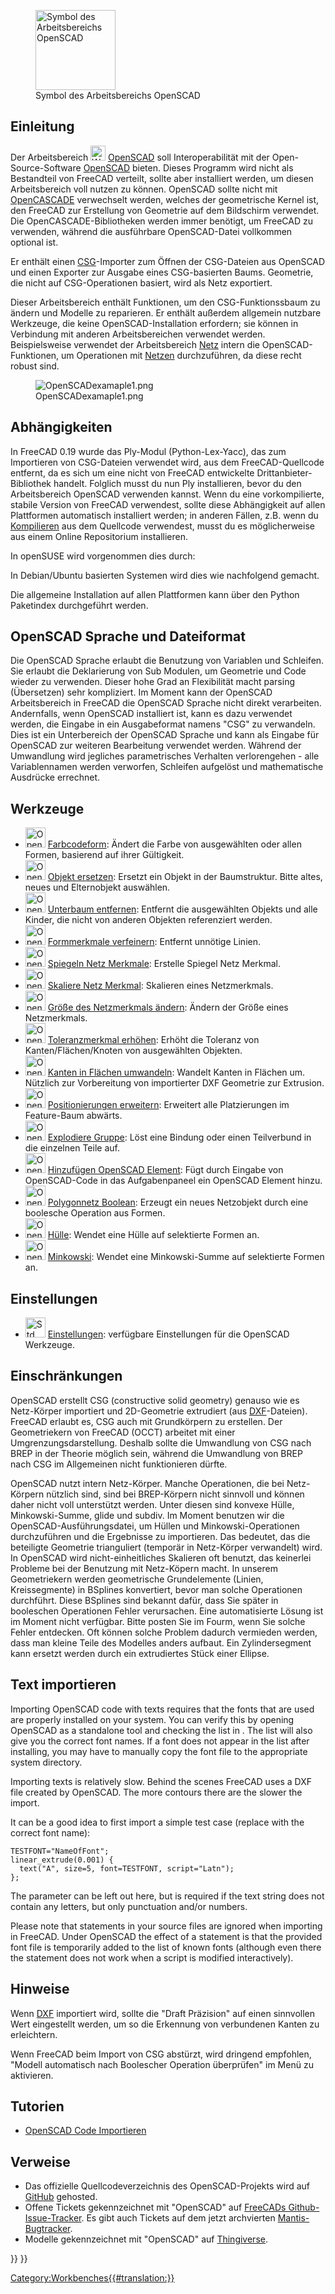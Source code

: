 <languages/>

{{Docnav/de
|[[Mesh_Workbench/de|Arbeitsbereich Mesh]]
|[[Part_Workbench/de|Arbeitsbereich Part]]
|IconL=Workbench_Mesh.svg
|IconR=Workbench_Part.svg
}}

[[Image:Workbench_OpenSCAD.svg|thumb|128px|Symbol des Arbeitsbereichs OpenSCAD]]

{{TOCright}}

<span id="Introduction"></span>
==Einleitung==

Der Arbeitsbereich [[Image:Workbench_OpenSCAD.svg|24px]] [[OpenSCAD_Workbench/de|OpenSCAD]] soll Interoperabilität mit der Open-Source-Software [http://www.openscad.org/ OpenSCAD] bieten. Dieses Programm wird nicht als Bestandteil von FreeCAD verteilt, sollte aber installiert werden, um diesen Arbeitsbereich voll nutzen zu können. OpenSCAD sollte nicht mit [[OpenCASCADE/de|OpenCASCADE]] verwechselt werden, welches der geometrische Kernel ist, den FreeCAD zur Erstellung von Geometrie auf dem Bildschirm verwendet. Die OpenCASCADE-Bibliotheken werden immer benötigt, um FreeCAD zu verwenden, während die ausführbare OpenSCAD-Datei vollkommen optional ist.

Er enthält einen [[OpenSCAD_CSG/de|CSG]]-Importer zum Öffnen der CSG-Dateien aus OpenSCAD und einen Exporter zur Ausgabe eines CSG-basierten Baums. Geometrie, die nicht auf CSG-Operationen basiert, wird als Netz exportiert.

Dieser Arbeitsbereich enthält Funktionen, um den CSG-Funktionssbaum zu ändern und Modelle zu reparieren. Er enthält außerdem allgemein nutzbare Werkzeuge, die keine OpenSCAD-Installation erfordern; sie können in Verbindung mit anderen Arbeitsbereichen verwendet werden. Beispielsweise verwendet der Arbeitsbereich [[Mesh_Workbench/de|Netz]] intern die OpenSCAD-Funktionen, um Operationen mit [[mesh/de|Netzen]] durchzuführen, da diese recht robust sind.

[[Image:OpenSCADexamaple1.png]]

<span id="Dependencies"></span>
== Abhängigkeiten ==

In FreeCAD 0.19 wurde das Ply-Modul (Python-Lex-Yacc), das zum Importieren von CSG-Dateien verwendet wird, aus dem FreeCAD-Quellcode entfernt, da es sich um eine nicht von FreeCAD entwickelte Drittanbieter-Bibliothek handelt. Folglich musst du nun Ply installieren, bevor du den Arbeitsbereich OpenSCAD verwenden kannst. Wenn du eine vorkompilierte, stabile Version von FreeCAD verwendest, sollte diese Abhängigkeit auf allen Plattformen automatisch installiert werden; in anderen Fällen, z.B. wenn du [[Compiling/de|Kompilieren]] aus dem Quellcode verwendest, musst du es möglicherweise aus einem Online Repositorium installieren.

In openSUSE wird vorgenommen dies durch:

{{Code|code=
sudo zypper install python3-ply
}}

In Debian/Ubuntu basierten Systemen wird dies wie nachfolgend gemacht.

{{Code|code=
sudo apt install python3-ply
}}

Die allgemeine Installation auf allen Plattformen kann über den Python Paketindex durchgeführt werden.

{{Code|code=
pip3 install --user ply
}}

<span id="OpenSCAD_language_and_file_format"></span>
== OpenSCAD Sprache und Dateiformat ==

Die OpenSCAD Sprache erlaubt die Benutzung von Variablen und Schleifen. Sie erlaubt die Deklarierung von Sub Modulen, um Geometrie und Code wieder zu verwenden. Dieser hohe Grad an Flexibilität macht parsing (Übersetzen) sehr kompliziert. Im Moment kann der OpenSCAD Arbeitsbereich in FreeCAD die OpenSCAD Sprache nicht direkt verarbeiten.
Andernfalls, wenn OpenSCAD installiert ist, kann es dazu verwendet werden, die Eingabe in ein Ausgabeformat namens "CSG" zu verwandeln.
Dies ist ein Unterbereich der OpenSCAD Sprache und kann als Eingabe für OpenSCAD zur weiteren Bearbeitung verwendet werden.
Während der Umwandlung wird jegliches parametrisches Verhalten verlorengehen - alle Variablennamen werden verworfen, Schleifen aufgelöst und mathematische Ausdrücke errechnet.

<span id="Tools"></span>
== Werkzeuge ==

* [[Image:OpenSCAD_ColorCodeShape.svg|32px]] [[OpenSCAD_ColorCodeShape/de|Farbcodeform]]: Ändert die Farbe von ausgewählten oder allen Formen, basierend auf ihrer Gültigkeit.
* [[Image:OpenSCAD_ReplaceObject.svg|32px]] [[OpenSCAD_ReplaceObject/de|Objekt ersetzen]]: Ersetzt ein Objekt in der Baumstruktur. Bitte altes, neues und Elternobjekt auswählen.
* [[Image:OpenSCAD_RemoveSubtree.svg|32px]] [[OpenSCAD_RemoveSubtree/de|Unterbaum entfernen]]: Entfernt die ausgewählten Objekts und alle Kinder, die nicht von anderen Objekten referenziert werden.
* [[Image:OpenSCAD_RefineShapeFeature.svg|32px]] [[OpenSCAD_RefineShapeFeature/de|Formmerkmale verfeinern]]: Entfernt unnötige Linien.
* [[Image:OpenSCAD_MirrorMeshFeature.svg|32px]] [[OpenSCAD_MirrorMeshFeature/de|Spiegeln Netz Merkmale]]: Erstelle Spiegel Netz Merkmal.
* [[Image:OpenSCAD_ScaleMeshFeature.svg|32px]] [[OpenSCAD_ScaleMeshFeature/de|Skaliere Netz Merkmal]]: Skalieren eines Netzmerkmals.
* [[Image:OpenSCAD_ResizeMeshFeature.svg|32px]] [[OpenSCAD_ResizeMeshFeature/de|Größe des Netzmerkmals ändern]]: Ändern der Größe eines Netzmerkmals.
* [[Image:OpenSCAD_IncreaseToleranceFeature.svg|32px]] [[OpenSCAD_IncreaseToleranceFeature/de|Toleranzmerkmal erhöhen]]: Erhöht die Toleranz von Kanten/Flächen/Knoten von ausgewählten Objekten.
* [[Image:OpenSCAD_Edgestofaces.svg|32px]] [[OpenSCAD_Edgestofaces/de|Kanten in Flächen umwandeln]]: Wandelt Kanten in Flächen um. Nützlich zur Vorbereitung von importierter DXF Geometrie zur Extrusion.
* [[Image:OpenSCAD_ExpandPlacements.svg|32px]] [[OpenSCAD_ExpandPlacements/de|Positionierungen erweitern]]: Erweitert alle Platzierungen im Feature-Baum abwärts.
* [[Image:OpenSCAD_ExplodeGroup.svg|32px]] [[OpenSCAD_ExplodeGroup/de|Explodiere Gruppe]]: Löst eine Bindung oder einen Teilverbund in die einzelnen Teile auf. 
* [[Image:OpenSCAD_AddOpenSCADElement.svg|32px]] [[OpenSCAD_AddOpenSCADElement/de|Hinzufügen OpenSCAD Element]]: Fügt durch Eingabe von OpenSCAD-Code in das Aufgabenpaneel ein OpenSCAD Element hinzu.
* [[Image:OpenSCAD_MeshBoolean.svg|32px]] [[OpenSCAD_MeshBoolean/de|Polygonnetz Boolean]]: Erzeugt ein neues Netzobjekt durch eine boolesche Operation aus Formen.
* [[Image:OpenSCAD_Hull.svg|32px]] [[OpenSCAD_Hull/de|Hülle]]: Wendet eine Hülle auf selektierte Formen an.
* [[Image:OpenSCAD_Minkowski.svg|32px]] [[OpenSCAD_Minkowski/de|Minkowski]]: Wendet eine Minkowski-Summe auf selektierte Formen an.

<span id="Preferences"></span>
==Einstellungen==

* [[Image:Std_DlgPreferences.svg|32px]] [[OpenSCAD_Preferences/de|Einstellungen]]: verfügbare Einstellungen für die OpenSCAD Werkzeuge.

<span id="Limitations"></span>
==Einschränkungen==

OpenSCAD erstellt CSG (constructive solid geometry) genauso wie es Netz-Körper importiert und 2D-Geometrie extrudiert (aus [[DXF/de|DXF]]-Dateien). FreeCAD erlaubt es, CSG auch mit Grundkörpern zu erstellen. Der Geometriekern von FreeCAD (OCCT) arbeitet mit einer Umgrenzungsdarstellung. Deshalb sollte die Umwandlung von CSG nach BREP in der Theorie möglich sein, während die Umwandlung von BREP nach CSG im Allgemeinen nicht funktionieren dürfte.

OpenSCAD nutzt intern Netz-Körper. Manche Operationen, die bei Netz-Körpern nützlich sind, sind bei BREP-Körpern nicht sinnvoll und können daher nicht voll unterstützt werden. Unter diesen sind konvexe Hülle, Minkowski-Summe, glide und subdiv. Im Moment benutzen wir die OpenSCAD-Ausführungsdatei, um Hüllen und Minkowski-Operationen durchzuführen und die Ergebnisse zu importieren. Das bedeutet, das die beteiligte Geometrie trianguliert (temporär in Netz-Körper verwandelt) wird. In OpenSCAD wird nicht-einheitliches Skalieren oft benutzt, das keinerlei Probleme bei der Benutzung mit Netz-Köpern macht. In unserem Geometriekern werden geometrische Grundelemente (Linien, Kreissegmente) in BSplines konvertiert, bevor man solche Operationen durchführt. Diese BSplines sind bekannt dafür, dass Sie später in booleschen Operationen Fehler verursachen. Eine automatisierte Lösung ist im Moment nicht verfügbar. Bitte posten Sie im Fourm, wenn Sie solche Fehler entdecken. Oft können solche Problem dadurch vermieden werden, dass man kleine Teile des Modelles anders aufbaut. Ein Zylindersegment kann ersetzt werden durch ein extrudiertes Stück einer Ellipse.

<span id="Importing_text"></span>
==Text importieren==

Importing OpenSCAD code with texts requires that the fonts that are used are properly installed on your system. You can verify this by opening OpenSCAD as a standalone tool and checking the list in {{MenuCommand|Help → Font List}}. The list will also give you the correct font names. If a font does not appear in the list after installing, you may have to manually copy the font file to the appropriate system directory.

Importing texts is relatively slow. Behind the scenes FreeCAD uses a DXF file created by OpenSCAD. The more contours there are the slower the import.

It can be a good idea to first import a simple test case (replace {{Incode|NameOfFont}} with the correct font name):

<pre>
TESTFONT="NameOfFont";
linear_extrude(0.001) {
  text("A", size=5, font=TESTFONT, script="Latn");
};
</pre>

The {{Incode|<nowiki>script="Latn"</nowiki>}} parameter can be left out here, but is required if the text string does not contain any letters, but only punctuation and/or numbers.

Please note that {{Incode|<nowiki>use <FONT>;</nowiki>}} statements in your source files are ignored when importing in FreeCAD. Under OpenSCAD the effect of a {{Incode|use}} statement is that the provided font file is temporarily added to the list of known fonts (although even there the statement does not work when a script is modified interactively).

<span id="Hints"></span>
== Hinweise ==

Wenn [[DXF/de|DXF]] importiert wird, sollte die "Draft Präzision" auf einen sinnvollen Wert eingestellt werden, um so die Erkennung von verbundenen Kanten zu erleichtern.

Wenn FreeCAD beim Import von CSG abstürzt, wird dringend empfohlen, "Modell automatisch nach Boolescher Operation überprüfen" im Menü {{MenuCommand|Bearbeiten → Einstellungen → Part Design → Allgemein}} zu aktivieren.

<span id="Tutorials"></span>
== Tutorien ==

* [[Import_OpenSCAD_code/de|OpenSCAD Code Importieren]]

<span id="Links"></span>
== Verweise ==

* Das offizielle Quellcodeverzeichnis des OpenSCAD-Projekts wird auf [https://github.com/openscad/openscad GitHub] gehosted.
* Offene Tickets gekennzeichnet mit "OpenSCAD" auf [https://github.com/FreeCAD/FreeCAD/labels/WB%20OpenSCAD FreeCADs Github-Issue-Tracker]. Es gibt auch Tickets auf dem jetzt archvierten [https://freecadweb.org/tracker/search.php?tag_string=OpenSCAD Mantis-Bugtracker].   
* Modelle gekennzeichnet mit "OpenSCAD" auf [http://www.thingiverse.com/tag:openscad Thingiverse].


{{Docnav/de
|[[Mesh_Workbench/de|Arbeitsbereich Mesh]]
|[[Part_Workbench/de|Arbeitsbereich Part]]
|IconL=Workbench_Mesh.svg
|IconR=Workbench_Part.svg
}}

{{OpenSCAD Tools navi{{#translation:}}}}
{{Userdocnavi{{#translation:}}}}
[[Category:Workbenches{{#translation:}}]]